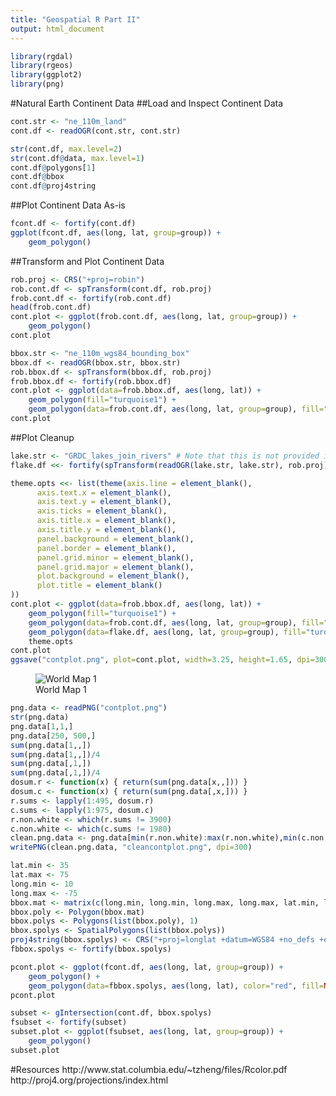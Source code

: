 ```yaml
---
title: "Geospatial R Part II"
output: html_document
---
```

```r
library(rgdal)
library(rgeos)
library(ggplot2)
library(png)
```
#Natural Earth Continent Data
##Load and Inspect Continent Data
```r
cont.str <- "ne_110m_land"
cont.df <- readOGR(cont.str, cont.str)
```
```r
str(cont.df, max.level=2)
str(cont.df@data, max.level=1)
cont.df@polygons[1]
cont.df@bbox
cont.df@proj4string
```
##Plot Continent Data As-is
```r
fcont.df <- fortify(cont.df)
ggplot(fcont.df, aes(long, lat, group=group)) +
    geom_polygon()
```

##Transform and Plot Continent Data
```r
rob.proj <- CRS("+proj=robin")
rob.cont.df <- spTransform(cont.df, rob.proj)
frob.cont.df <- fortify(rob.cont.df)
head(frob.cont.df)
cont.plot <- ggplot(frob.cont.df, aes(long, lat, group=group)) +
    geom_polygon()
cont.plot
```
```r
bbox.str <- "ne_110m_wgs84_bounding_box"
bbox.df <- readOGR(bbox.str, bbox.str)
rob.bbox.df <- spTransform(bbox.df, rob.proj)
frob.bbox.df <- fortify(rob.bbox.df)
cont.plot <- ggplot(data=frob.bbox.df, aes(long, lat)) +
    geom_polygon(fill="turquoise1") +
    geom_polygon(data=frob.cont.df, aes(long, lat, group=group), fill="black") 
cont.plot
```

##Plot Cleanup
```r
lake.str <- "GRDC_lakes_join_rivers" # Note that this is not provided in the repo
flake.df <<- fortify(spTransform(readOGR(lake.str, lake.str), rob.proj))

theme.opts <<- list(theme(axis.line = element_blank(),
      axis.text.x = element_blank(),
      axis.text.y = element_blank(),
      axis.ticks = element_blank(),
      axis.title.x = element_blank(),
      axis.title.y = element_blank(),
      panel.background = element_blank(),
      panel.border = element_blank(),
      panel.grid.minor = element_blank(),
      panel.grid.major = element_blank(),
      plot.background = element_blank(),
      plot.title = element_blank()
))
cont.plot <- ggplot(data=frob.bbox.df, aes(long, lat)) +
    geom_polygon(fill="turquoise1") +
    geom_polygon(data=frob.cont.df, aes(long, lat, group=group), fill="black") +
    geom_polygon(data=flake.df, aes(long, lat, group=group), fill="turquoise1") + # note: fairly high res
    theme.opts
cont.plot
ggsave("contplot.png", plot=cont.plot, width=3.25, height=1.65, dpi=300)
```

![World Map 1](contplot.png)
```r
png.data <- readPNG("contplot.png")
str(png.data)
png.data[1,1,]
png.data[250, 500,]
sum(png.data[1,,])
sum(png.data[1,,])/4
sum(png.data[,1,])
sum(png.data[,1,])/4
dosum.r <- function(x) { return(sum(png.data[x,,])) }
dosum.c <- function(x) { return(sum(png.data[,x,])) }
r.sums <- lapply(1:495, dosum.r)
c.sums <- lapply(1:975, dosum.c)
r.non.white <- which(r.sums != 3900)
c.non.white <- which(c.sums != 1980)
clean.png.data <- png.data[min(r.non.white):max(r.non.white),min(c.non.white):max(c.non.white),1:4]
writePNG(clean.png.data, "cleancontplot.png", dpi=300)
```

```r
lat.min <- 35
lat.max <- 75
long.min <- 10
long.max <- -75
bbox.mat <- matrix(c(long.min, long.min, long.max, long.max, lat.min, lat.max, lat.max, lat.min), nrow=4, ncol=2)
bbox.poly <- Polygon(bbox.mat)
bbox.polys <- Polygons(list(bbox.poly), 1)
bbox.spolys <- SpatialPolygons(list(bbox.polys))
proj4string(bbox.spolys) <- CRS("+proj=longlat +datum=WGS84 +no_defs +ellps=WGS84 +towgs84=0,0,0")
fbbox.spolys <- fortify(bbox.spolys)

pcont.plot <- ggplot(fcont.df, aes(long, lat, group=group)) +
    geom_polygon() +
    geom_polygon(data=fbbox.spolys, aes(long, lat), color="red", fill=NA)
pcont.plot

subset <- gIntersection(cont.df, bbox.spolys)
fsubset <- fortify(subset)
subset.plot <- ggplot(fsubset, aes(long, lat, group=group)) +
    geom_polygon()
subset.plot
```
#Resources
http://www.stat.columbia.edu/~tzheng/files/Rcolor.pdf
http://proj4.org/projections/index.html